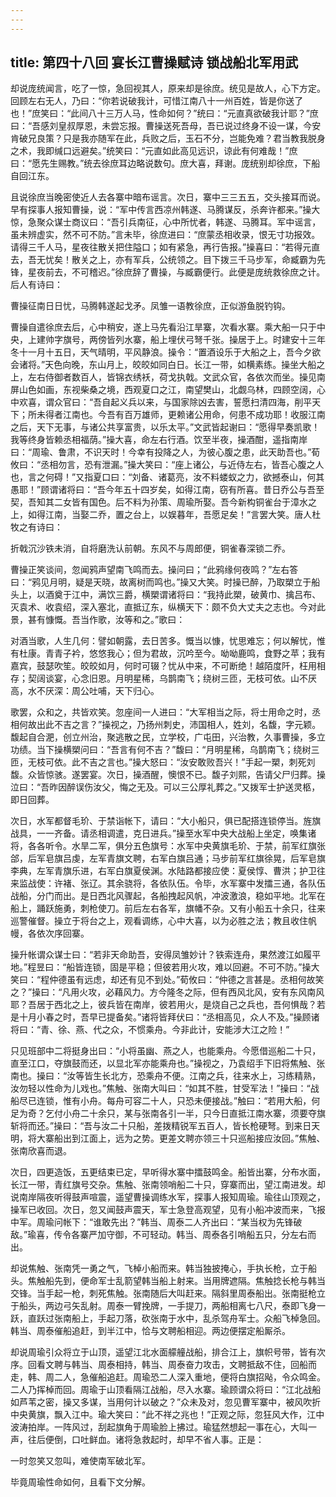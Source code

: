 ```yaml
---
---
---
```

title: 第四十八回 宴长江曹操赋诗 锁战船北军用武
---

却说庞统闻言，吃了一惊，急回视其人，原来却是徐庶。统见是故人，心下方定。回顾左右无人，乃曰：“你若说破我计，可惜江南八十一州百姓，皆是你送了也！”庶笑曰：“此间八十三万人马，性命如何？”统曰：“元直真欲破我计耶？”庶曰：“吾感刘皇叔厚恩，未尝忘报。曹操送死吾母，吾已说过终身不设一谋，今安肯破兄良策？只是我亦随军在此，兵败之后，玉石不分，岂能免难？君当教我脱身之术，我即缄口远避矣。”统笑曰：“元直如此高见远识，谅此有何难哉！”庶曰：“愿先生赐教。”统去徐庶耳边略说数句。庶大喜，拜谢。庞统别却徐庶，下船自回江东。

且说徐庶当晚密使近人去各寨中暗布谣言。次日，寨中三三五五，交头接耳而说。早有探事人报知曹操，说：“军中传言西凉州韩遂、马腾谋反，杀奔许都来。”操大惊，急聚众谋士商议曰：“吾引兵南征，心中所忧者，韩遂、马腾耳。军中谣言，虽未辨虚实，然不可不防。”言未毕，徐庶进曰：“庶蒙丞相收录，恨无寸功报效。请得三千人马，星夜往散关把住隘口；如有紧急，再行告报。”操喜曰：“若得元直去，吾无忧矣！散关之上，亦有军兵，公统领之。目下拨三千马步军，命臧霸为先锋，星夜前去，不可稽迟。”徐庶辞了曹操，与臧霸便行。此便是庞统救徐庶之计。后人有诗曰：

曹操征南日日忧，马腾韩遂起戈矛。凤雏一语教徐庶，正似游鱼脱钓钩。

曹操自遣徐庶去后，心中稍安，遂上马先看沿江旱寨，次看水寨。乘大船一只于中央，上建帅字旗号，两傍皆列水寨，船上埋伏弓弩千张。操居于上。时建安十三年冬十一月十五日，天气晴明，平风静浪。操令：“置酒设乐于大船之上，吾今夕欲会诸将。”天色向晚，东山月上，皎皎如同白日。长江一带，如横素练。操坐大船之上，左右侍御者数百人，皆锦衣绣袄，荷戈执戟。文武众官，各依次而坐。操见南屏山色如画，东视柴桑之境，西观夏口之江，南望樊山，北觑乌林，四顾空阔，心中欢喜，谓众官曰：“吾自起义兵以来，与国家除凶去害，誓愿扫清四海，削平天下；所未得者江南也。今吾有百万雄师，更赖诸公用命，何患不成功耶！收服江南之后，天下无事，与诸公共享富贵，以乐太平。”文武皆起谢曰：“愿得早奏凯歌！我等终身皆赖丞相福荫。”操大喜，命左右行酒。饮至半夜，操酒酣，遥指南岸曰：“周瑜、鲁肃，不识天时！今幸有投降之人，为彼心腹之患，此天助吾也。”荀攸曰：“丞相勿言，恐有泄漏。”操大笑曰：“座上诸公，与近侍左右，皆吾心腹之人也，言之何碍！”又指夏口曰：“刘备、诸葛亮，汝不料蝼蚁之力，欲撼泰山，何其愚耶！”顾谓诸将曰：“吾今年五十四岁矣，如得江南，窃有所喜。昔日乔公与吾至契，吾知其二女皆有国色。后不料为孙策、周瑜所娶。吾今新构铜雀台于漳水之上，如得江南，当娶二乔，置之台上，以娱暮年，吾愿足矣！”言罢大笑。唐人杜牧之有诗曰：

折戟沉沙铁未消，自将磨洗认前朝。东风不与周郎便，铜雀春深锁二乔。

曹操正笑谈间，忽闻鸦声望南飞鸣而去。操问曰；“此鸦缘何夜鸣？”左右答曰：“鸦见月明，疑是天晓，故离树而鸣也。”操又大笑。时操已醉，乃取槊立于船头上，以酒奠于江中，满饮三爵，横槊谓诸将曰：“我持此槊，破黄巾、擒吕布、灭袁术、收袁绍，深入塞北，直抵辽东，纵横天下：颇不负大丈夫之志也。今对此景，甚有慷慨。吾当作歌，汝等和之。”歌曰：

对酒当歌，人生几何：譬如朝露，去日苦多。慨当以慷，忧思难忘；何以解忧，惟有杜康。青青子衿，悠悠我心；但为君故，沉吟至今。呦呦鹿鸣，食野之苹；我有嘉宾，鼓瑟吹笙。皎皎如月，何时可辍？忧从中来，不可断绝！越陌度阡，枉用相存；契阔谈宴，心念旧恩。月明星稀，乌鹊南飞；绕树三匝，无枝可依。山不厌高，水不厌深：周公吐哺，天下归心。

歌罢，众和之，共皆欢笑。忽座间一人进曰：“大军相当之际，将士用命之时，丞相何故出此不吉之言？”操视之，乃扬州刺史，沛国相人，姓刘，名馥，字元颖。馥起自合淝，创立州治，聚逃散之民，立学校，广屯田，兴治教，久事曹操，多立功绩。当下操横槊问曰：“吾言有何不吉？”馥曰：“月明星稀，乌鹊南飞；绕树三匝，无枝可依。此不吉之言也。”操大怒曰：“汝安敢败吾兴！”手起一槊，刺死刘馥。众皆惊骇。遂罢宴。次日，操酒醒，懊恨不已。馥子刘熙，告请父尸归葬。操泣曰：“吾昨因醉误伤汝父，悔之无及。可以三公厚礼葬之。”又拨军士护送灵柩，即日回葬。

次日，水军都督毛玠、于禁诣帐下，请曰：“大小船只，俱已配搭连锁停当。旌旗战具，一一齐备。请丞相调遣，克日进兵。”操至水军中央大战船上坐定，唤集诸将，各各听令。水旱二军，俱分五色旗号：水军中央黄旗毛玠、于禁，前军红旗张郃，后军皂旗吕虔，左军青旗文聘，右军白旗吕通；马步前军红旗徐晃，后军皂旗李典，左军青旗乐进，右军白旗夏侯渊。水陆路都接应使：夏侯惇、曹洪；护卫往来监战使：许褚、张辽。其余骁将，各依队伍。令毕，水军寨中发擂三通，各队伍战船，分门而出。是日西北风骤起，各船拽起风帆，冲波激浪，稳如平地。北军在船上，踊跃施勇，刺枪使刀。前后左右各军，旗幡不杂。又有小船五十余只，往来巡警催督。操立于将台之上，观看调练，心中大喜，以为必胜之法；教且收住帆幔，各依次序回寨。

操升帐谓众谋士曰：“若非天命助吾，安得凤雏妙计？铁索连舟，果然渡江如履平地。”程昱曰：“船皆连锁，固是平稳；但彼若用火攻，难以回避。不可不防。”操大笑曰：“程仲德虽有远虑，却还有见不到处。”荀攸曰：“仲德之言甚是。丞相何故笑之？”操曰：“凡用火攻，必藉风力。方今隆冬之际，但有西风北风，安有东风南风耶？吾居于西北之上，彼兵皆在南岸，彼若用火，是烧自己之兵也，吾何惧哉？若是十月小春之时，吾早已提备矣。”诸将皆拜伏曰：“丞相高见，众人不及。”操顾诸将曰：“青、徐、燕、代之众，不惯乘舟。今非此计，安能涉大江之险！”

只见班部中二将挺身出曰：“小将虽幽、燕之人，也能乘舟。今愿借巡船二十只，直至江口，夺旗鼓而还，以显北军亦能乘舟也。”操视之，乃袁绍手下旧将焦触、张南也。操曰：“汝等皆生长北方，恐乘舟不便。江南之兵，往来水上，习练精熟，汝勿轻以性命为儿戏也。”焦触、张南大叫曰：“如其不胜，甘受军法！”操曰：“战船尽已连锁，惟有小舟。每舟可容二十人，只恐未便接战。”触曰：“若用大船，何足为奇？乞付小舟二十余只，某与张南各引一半，只今日直抵江南水寨，须要夺旗斩将而还。”操曰：“吾与汝二十只船，差拨精锐军五百人，皆长枪硬弩。到来日天明，将大寨船出到江面上，远为之势。更差文聘亦领三十只巡船接应汝回。”焦触、张南欣喜而退。

次日，四更造饭，五更结束已定，早听得水寨中擂鼓鸣金。船皆出寨，分布水面，长江一带，青红旗号交杂。焦触、张南领哨船二十只，穿寨而出，望江南进发。却说南岸隔夜听得鼓声喧震，遥望曹操调练水军，探事人报知周瑜。瑜往山顶观之，操军已收回。次日，忽又闻鼓声震天，军士急登高观望，见有小船冲波而来，飞报中军。周瑜问帐下：“谁敢先出？”韩当、周泰二人齐出曰：“某当权为先锋破敌。”瑜喜，传令各寨严加守御，不可轻动。韩当、周泰各引哨船五只，分左右而出。

却说焦触、张南凭一勇之气，飞棹小船而来。韩当独披掩心，手执长枪，立于船头。焦触船先到，便命军士乱箭望韩当船上射来。当用牌遮隔。焦触捻长枪与韩当交锋。当手起一枪，刺死焦触。张南随后大叫赶来。隔斜里周泰船出。张南挺枪立于船头，两边弓矢乱射。周泰一臂挽牌，一手提刀，两船相离七八尺，泰即飞身一跃，直跃过张南船上，手起刀落，砍张南于水中，乱杀驾舟军士。众船飞棹急回。韩当、周泰催船追赶，到半江中，恰与文聘船相迎。两边便摆定船厮杀。

却说周瑜引众将立于山顶，遥望江北水面艨艟战船，排合江上，旗帜号带，皆有次序。回看文聘与韩当、周泰相持，韩当、周泰奋力攻击，文聘抵敌不住，回船而走，韩、周二人，急催船追赶。周瑜恐二人深入重地，便将白旗招飐，令众鸣金。二人乃挥棹而回。周瑜于山顶看隔江战船，尽入水寨。瑜顾谓众将曰：“江北战船如芦苇之密，操又多谋，当用何计以破之？”众未及对，忽见曹军寨中，被风吹折中央黄旗，飘入江中。瑜大笑曰：“此不祥之兆也！”正观之际，忽狂风大作，江中波涛拍岸。一阵风过，刮起旗角于周瑜脸上拂过。瑜猛然想起一事在心，大叫一声，往后便倒，口吐鲜血。诸将急救起时，却早不省人事。正是：

一时忽笑又忽叫，难使南军破北军。

毕竟周瑜性命如何，且看下文分解。